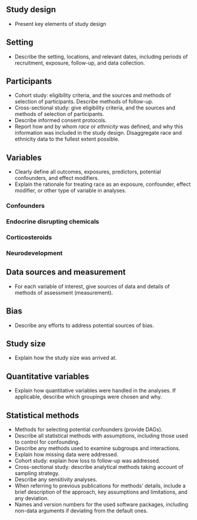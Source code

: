 ## Study design {#sec-design}

- Present key elements of study design

## Setting {#sec-setting}

- Describe the setting, locations, and relevant dates, including periods of recruitment, exposure, follow-up, and data collection.

## Participants {#sec-participants}

- Cohort study: eligibility criteria, and the sources and methods of selection of participants. Describe methods of follow-up.
- Cross-sectional study: give eligibility criteria, and the sources and methods of selection of participants.
- Describe informed consent protocols.
- Report how and by whom *race* or *ethnicity* was defined, and why this information was included in the study design. Disaggregate race and ethnicity data to the fullest extent possible.

## Variables {#sec-vars}

- Clearly define all outcomes, exposures, predictors, potential confounders, and effect modifiers.
- Explain the rationale for treating race as an exposure, confounder, effect modifier, or other type of variable in analyses.

### Confounders {#sec-confounders}

### Endocrine disrupting chemicals {#sec-edcs}

### Corticosteroids {#sec-steroids}

### Neurodevelopment {#sec-neurodevelopment}

## Data sources and measurement {#sec-dat-sources}

- For each variable of interest, give sources of data and details of methods of assessment (measurement).

## Bias {#sec-bias}

- Describe any efforts to address potential sources of bias.

## Study size {#sec-size}

- Explain how the study size was arrived at.

## Quantitative variables {#sec-quant-vars}

- Explain how quantitative variables were handled in the analyses. If applicable, describe which groupings were chosen and why.

## Statistical methods {#sec-stat-methods}

- Methods for selecting potential confounders (provide DAGs).
- Describe all statistical methods with assumptions, including those used to control for confounding.
- Describe any methods used to examine subgroups and interactions.
- Explain how missing data were addressed.
- Cohort study: explain how loss to follow-up was addressed.
- Cross-sectional study: describe analytical methods taking account of sampling strategy.
- Describe any sensitivity analyses.
- When referring to previous publications for methods' details, include a brief description of the approach, key assumptions and limitations, and any deviation.
- Names and version numbers for the used software packages, including non-data arguments if deviating from the default ones.
